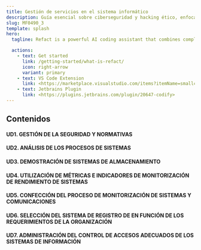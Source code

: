 ```yaml
---
title: Gestión de servicios en el sistema informático
description: Guía esencial sobre ciberseguridad y hacking ético, enfocada a la protección de sistemas personales y empresariales.
slug: MF0490_3
template: splash
hero:
  tagline: Refact is a powerful AI coding assistant that combines completion, refactoring, chat, and more.

  actions:
    - text: Get started
      link: /getting-started/what-is-refact/
      icon: right-arrow
      variant: primary
    - text: VS Code Extension
      link: <https://marketplace.visualstudio.com/items?itemName=smallcloud.codify>
    - text: Jetbrains Plugin
      link: <https://plugins.jetbrains.com/plugin/20647-codify>
---
```



## Contenidos

#### UD1. GESTIÓN DE LA SEGURIDAD Y NORMATIVAS

#### UD2. ANÁLISIS DE LOS PROCESOS DE SISTEMAS

#### UD3. DEMOSTRACIÓN DE SISTEMAS DE ALMACENAMIENTO

#### UD4. UTILIZACIÓN DE MÉTRICAS E INDICADORES DE MONITORIZACIÓN DE RENDIMIENTO DE SISTEMAS

#### UD5. CONFECCIÓN DEL PROCESO DE MONITORIZACIÓN DE SISTEMAS Y COMUNICACIONES

#### UD6. SELECCIÓN DEL SISTEMA DE REGISTRO DE EN FUNCIÓN DE LOS REQUERIMIENTOS DE LA ORGANIZACIÓN

#### UD7. ADMINISTRACIÓN DEL CONTROL DE ACCESOS ADECUADOS DE LOS SISTEMAS DE INFORMACIÓN